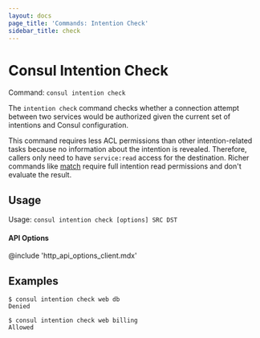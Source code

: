 ```yaml
---
layout: docs
page_title: 'Commands: Intention Check'
sidebar_title: check
---
```


# Consul Intention Check

Command: `consul intention check`

The `intention check` command checks whether a connection attempt between
two services would be authorized given the current set of intentions and
Consul configuration.

This command requires less ACL permissions than other intention-related
tasks because no information about the intention is revealed. Therefore,
callers only need to have `service:read` access for the destination. Richer
commands like [match](/docs/commands/intention/match) require full
intention read permissions and don't evaluate the result.

## Usage

Usage: `consul intention check [options] SRC DST`

#### API Options

@include 'http_api_options_client.mdx'

## Examples

```shell-session
$ consul intention check web db
Denied

$ consul intention check web billing
Allowed
```
